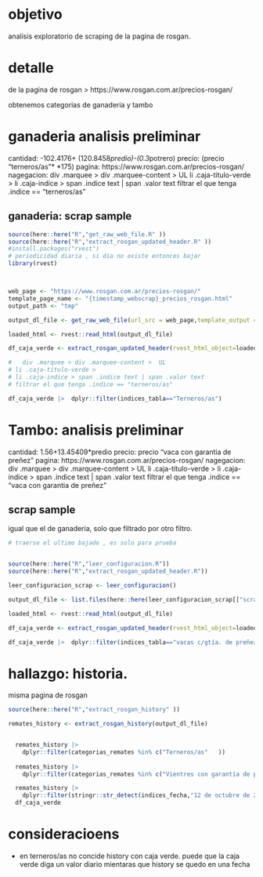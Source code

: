 # objetivo

analisis exploratorio de scraping de la pagina de rosgan. 

# detalle

de la pagina de rosgan > https://www.rosgan.com.ar/precios-rosgan/  

obtenemos categorias de ganaderia y tambo

# ganaderia analisis preliminar


cantidad: -102.4176+ (120.8458*predio)-(0.3*potrero)
precio: (precio "terneros/as"* *175) 
pagina: https://www.rosgan.com.ar/precios-rosgan/ 
nagegacion: 
div .marquee > div .marquee-content >  UL
li .caja-titulo-verde >
li .caja-indice > span .indice text | span .valor text
filtrar el que tenga .indice == "terneros/as"

## ganaderia: scrap sample

```r
source(here::here("R","get_raw_web_file.R" ))
source(here::here("R","extract_rosgan_updated_header.R" ))
#install.packages("rvest")
# periodicidad diaria , si dia no existe entonces bajar 
library(rvest)



web_page <- "https://www.rosgan.com.ar/precios-rosgan/"
template_page_name <- "{timestamp_webscrap}_precios_rosgan.html"
output_path <- "tmp"

output_dl_file <- get_raw_web_file(url_src = web_page,template_output = template_page_name,output_path = output_path,timestamp_format = "%Y%m%d")

loaded_html <- rvest::read_html(output_dl_file)

df_caja_verde <- extract_rosgan_updated_header(rvest_html_object=loaded_html)

#   div .marquee > div .marquee-content >  UL
# li .caja-titulo-verde >
# li .caja-indice > span .indice text | span .valor text
# filtrar el que tenga .indice == "terneros/as"

df_caja_verde |>  dplyr::filter(indices_tabla=="Terneros/as")
```
                    
# Tambo: analisis preliminar            

cantidad: 1.56+13.45409*predio
precio: precio "vaca con garantia de preñez"
pagina: https://www.rosgan.com.ar/precios-rosgan/ 
nagegacion:
div .marquee > div .marquee-content >  UL
li .caja-titulo-verde >
li .caja-indice > span .indice text | span .valor text
filtrar el que tenga .indice == "vaca con garantia de preñez"

## scrap sample 

igual que el de ganaderia, solo que filtrado por otro filtro.


```r
# traerse el ultimo bajado , es solo para prueba 


source(here::here("R","leer_configuracion.R"))
source(here::here("R","extract_rosgan_updated_header.R"))

leer_configuracion_scrap <- leer_configuracion()

output_dl_file <- list.files(here::here(leer_configuracion_scrap[["scrap_raw_store_ganaderia_folder"]]),full.names = TRUE)[[1]]

loaded_html <- rvest::read_html(output_dl_file)

df_caja_verde <- extract_rosgan_updated_header(rvest_html_object=loaded_html)

df_caja_verde |>  dplyr::filter(indices_tabla=="vacas c/gtía. de preñez")  

```

# hallazgo: historia. 

misma pagina de rosgan

```r
source(here::here("R","extract_rosgan_history" ))

remates_history <- extract_rosgan_history(output_dl_file)


  remates_history |> 
    dplyr::filter(categorias_remates %in% c("Terneros/as"	))
  
  remates_history |> 
    dplyr::filter(categorias_remates %in% c("Vientres con garantía de preñez"	))

  remates_history |> 
    dplyr::filter(stringr::str_detect(indices_fecha,"12 de octubre de 2022"))
  df_caja_verde

```

# consideracioens

- en terneros/as no concide history con caja verde. puede que la caja verde diga un valor diario mientaras que history se quedo en una fecha 
